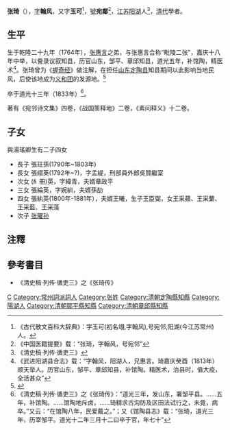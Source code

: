 {{Otheruses|张琦|other=同名或類似名的其它條目描述}}
'''张琦'''（{{bd|1764年||1833年||catIdx=Z張}}），[[表字|字]]'''翰风'''，又字'''玉可'''<ref>《古代散文百科大辞典》：字玉可(初名翊,字翰风),号宛邻,阳湖(今江苏常州)人。</ref>，[[號|號]]'''宛鄰'''<ref>《中国医籍提要》载：“张琦，字翰风，号宛邻”</ref>，[[江苏|江苏]][[阳湖|阳湖]]人<ref>《清史稿·列传·循吏三》</ref>，[[清代|清代]]學者。

== 生平 ==
生于乾隆二十九年（1764年），[[张惠言|张惠言]]之弟，与张惠言合称“毗陵二张”，嘉庆十八年中举，以誊录议叙知县，历官山东，邹平、章邱知县，道光五年，补馆陶，精医术<ref>《武进阳湖县合志》载：“字翰风，阳湖人，兄惠言。琦嘉庆癸酉（1813年）顺天举人。历官山东，邹平、章邱知县，补馆陶。精医术，治县时，值大疫，全活甚众”</ref>。张琦曾为《[[握奇经|握奇经]]》做注解，在担任[[山东|山东]][[定陶县|定陶县]]知县期间以此影响当地民风，后使该地成为[[义和团|义和团]]的发源地。<ref name=wfs>{{cite book |author1=王汎森 |title=中国近代思想学术的谱系 |date=2018-02 |publisher=上海三联书店 |location=中国上海 |isbn=9787542661081|page=69}}</ref>

卒于道光十三年（1833年）<ref>《清史稿·列传·循吏三》之《张琦传》：“道光三年，发山东，署邹平县。……五年，补馆陶。……馆陶地斥卤，……琦精求古沟防及区田法试行之，未竟，病卒。”又云：“在馆陶八年，民爱戴之。”；又《馆陶县志》载：“张琦，道光三年，历宰邹平。道光十二年三月十二曰卒于官，年七十”</ref>。

著有《宛邻诗文集》四卷，《战国策释地》二卷，《素问释义》十二卷。

== 子女 ==
與湯瑤卿生有二子四女
*長子 張玨孫(1790年~1803年)
*長女 張䌌英(1792年~?)，字孟緹，刑部員外郎吳贊繼室
*次女 (糹冊)英，字緯青，夫婿章政平
*三女 張綸英，字婉紃，夫婿孫劼
*四女 張紈英(1800年-1881年），夫婿王曦，生子王臣弼，女王采蘋、王采蘩、王采藍、王采藻
*次子 [[张曜孙|张曜孙]]

==注釋==
{{reflist|2}}

==參考書目==
*《清史稿·列传·循吏三》之《张琦传》

{{清代常州駢文家}}

[[Category:清朝醫學家|C]]
[[Category:常州詞派詞人|Category:常州詞派詞人]]
[[Category:张姓|Category:张姓]]
[[Category:清朝定陶縣知縣|Category:清朝定陶縣知縣]]
[[Category:陽湖人|Category:陽湖人]]
[[Category:清朝鄒平縣知縣|Category:清朝鄒平縣知縣]]
[[Category:清朝章邱縣知縣|Category:清朝章邱縣知縣]]